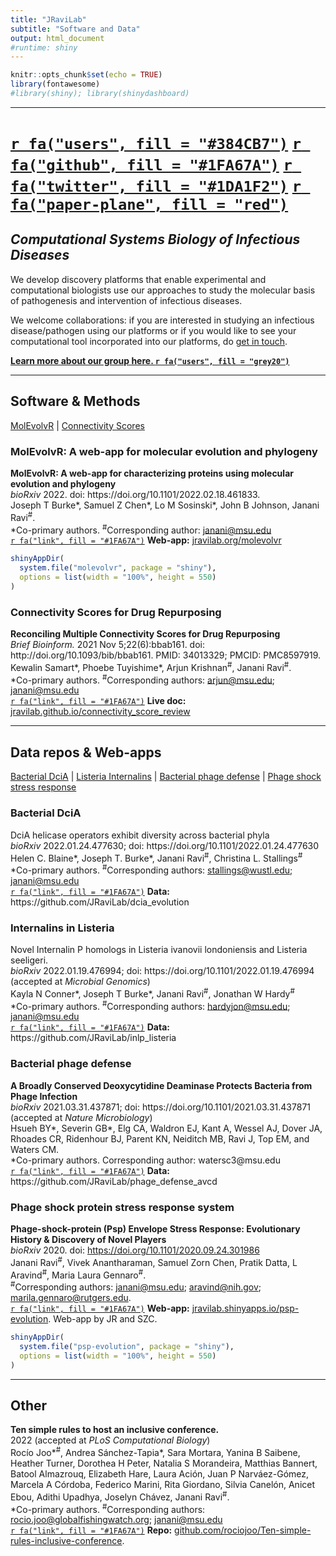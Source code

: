 ```yaml
---
title: "JRaviLab"
subtitle: "Software and Data"
output: html_document
#runtime: shiny
---
```


```r
knitr::opts_chunk$set(echo = TRUE)
library(fontawesome)
#library(shiny); library(shinydashboard)
```

------------------------------------------------------------------------

# [`r fa("users", fill = "#384CB7")`](https://jravilab.github.io) [`r fa("github", fill = "#1FA67A")`](https://github.com/jravilab) [`r fa("twitter", fill = "#1DA1F2")`](https://twitter.com/jravilab) [`r fa("paper-plane", fill = "red")`](mailto:janani@msu.edu)

## *Computational Systems Biology of Infectious Diseases*

We develop discovery platforms that enable experimental and computational biologists use our approaches to study the molecular basis of pathogenesis and intervention of infectious diseases.

We welcome collaborations: if you are interested in studying an infectious disease/pathogen using our platforms or if you would like to see your computational tool incorporated into our platforms, do [get in touch](mailto:janani@msu.edu).

[**Learn more about our group here. `r fa("users", fill = "grey20")`**](https://jravilab.github.io)

------------------------------------------------------------------------

## Software & Methods
[MolEvolvR](#molevolvr) | [Connectivity Scores](#connectivity_scores)

### MolEvolvR: A web-app for molecular evolution and phylogeny {#molevolvr}

**MolEvolvR: A web-app for characterizing proteins using molecular evolution and phylogeny** <br>
*bioRxiv* 2022. doi: https://doi.org/10.1101/2022.02.18.461833. <br>
Joseph T Burke\*, Samuel Z Chen\*, Lo M Sosinski\*, John B Johnson, Janani Ravi^\#^.
<br> \*Co-primary authors. ^\#^Corresponding author: [janani\@msu.edu](mailto:janani@msu.edu) <br>
[`r fa("link", fill = "#1FA67A")`](http://jravilab.org/molevolvr) **Web-app:** [jravilab.org/molevolvr](http://jravilab.org/molevolvr)

```r
shinyAppDir(
  system.file("molevolvr", package = "shiny"),
  options = list(width = "100%", height = 550)
)
```

### Connectivity Scores for Drug Repurposing {#connectivity_scores}

**Reconciling Multiple Connectivity Scores for Drug Repurposing** <br>
*Brief Bioinform.* 2021 Nov 5;22(6):bbab161. doi: http://doi.org/10.1093/bib/bbab161. PMID: 34013329; PMCID: PMC8597919. <br> Kewalin Samart\*, Phoebe Tuyishime\*, Arjun Krishnan^\#^, Janani Ravi^\#^. <br>
\*Co-primary authors. ^\#^Corresponding authors: [arjun\@msu.edu](mailto:arjun@msu.edu); [janani\@msu.edu](mailto:janani@msu.edu) <br>
[`r fa("link", fill = "#1FA67A")`](https://jravilab.github.io/connectivity_score_review) **Live doc:** [jravilab.github.io/connectivity_score_review](https://jravilab.github.io/connectivity_score_review)

***

## Data repos & Web-apps

[Bacterial DciA](#dcia_evolution) | [Listeria Internalins](#inlp_evolution) | [Bacterial phage defense](#avcd_evolution) | [Phage shock stress response](#psp_evolution) 

### Bacterial DciA
DciA helicase operators exhibit diversity across bacterial phyla <br>
*bioRxiv* 2022.01.24.477630; doi: https://doi.org/10.1101/2022.01.24.477630 <br>
Helen C. Blaine\*, Joseph T. Burke\*, Janani Ravi^\#^, Christina L. Stallings^\#^ <br>
\*Co-primary authors. ^\#^Corresponding authors: [stallings\@wustl.edu](mailto:stallings@wustl.edu); [janani\@msu.edu](mailto:janani@msu.edu) <br>
[`r fa("link", fill = "#1FA67A")`](https://github.com/JRaviLab/dcia_evolution) **Data:** https://github.com/JRaviLab/dcia_evolution

### Internalins in Listeria {#inlp_evolution}
Novel Internalin P homologs in Listeria ivanovii londoniensis and Listeria seeligeri. <br>
*bioRxiv* 2022.01.19.476994; doi: https://doi.org/10.1101/2022.01.19.476994 (accepted at *Microbial Genomics*) <br>
Kayla N Conner\*, Joseph T Burke\*, Janani Ravi^\#^, Jonathan W Hardy^\#^ <br>
\*Co-primary authors. ^\#^Corresponding authors: [hardyjon\@msu.edu](mailto:hardyjon@msu.edu); [janani\@msu.edu](mailto:janani@msu.edu) <br>
[`r fa("link", fill = "#1FA67A")`](https://github.com/JRaviLab/inlp_listeria) **Data:** https://github.com/JRaviLab/inlp_listeria

### Bacterial phage defense {#avcd_evolution}
**A Broadly Conserved Deoxycytidine Deaminase Protects Bacteria from Phage Infection** <br>
*bioRxiv* 2021.03.31.437871; doi: https://doi.org/10.1101/2021.03.31.437871 (accepted at *Nature Microbiology*) <br>
Hsueh BY\*, Severin GB\*, Elg CA, Waldron EJ, Kant A, Wessel AJ, Dover JA, Rhoades CR, Ridenhour BJ, Parent KN, Neiditch MB, Ravi J, Top EM, and Waters CM. <br>
\*Co-primary authors. Corresponding author: watersc3@msu.edu <br>
[`r fa("link", fill = "#1FA67A")`](https://github.com/JRaviLab/phage_defense_avcd) **Data:** https://github.com/JRaviLab/phage_defense_avcd

### Phage shock protein stress response system {#psp_evolution}

**Phage-shock-protein (Psp) Envelope Stress Response: Evolutionary History & Discovery of Novel Players** <br>
*bioRxiv* 2020. doi: <https://doi.org/10.1101/2020.09.24.301986> <br>
Janani Ravi^\#^, Vivek Anantharaman, Samuel Zorn Chen, Pratik Datta, L Aravind^\#^, Maria Laura Gennaro^\#^. <br>
^\#^Corresponding authors: [janani\@msu.edu](mailto:janani@msu.edu); [aravind\@nih.gov](mailto:aravind@nih.gov); [marila.gennaro\@rutgers.edu](mailto:marila.gennaro@rutgers.edu). <br>
[`r fa("link", fill = "#1FA67A")`](https://jravilab.shinyapps.io/psp-evolution) **Web-app:** [jravilab.shinyapps.io/psp-evolution](https://jravilab.shinyapps.io/psp-evolution). Web-app by JR and SZC.

```r
shinyAppDir(
  system.file("psp-evolution", package = "shiny"),
  options = list(width = "100%", height = 550)
)
```
***
## Other
**Ten simple rules to host an inclusive conference.** <br>
2022 (accepted at *PLoS Computational Biology*) <br>
Rocío Joo\*^\#^, Andrea Sánchez-Tapia\*, Sara Mortara, Yanina B Saibene, Heather Turner, Dorothea H Peter, Natalia S Morandeira, Matthias Bannert, Batool Almazrouq, Elizabeth Hare, Laura Ación, Juan P Narváez-Gómez, Marcela A Córdoba, Federico Marini, Rita Giordano, Silvia Canelón, Anicet Ebou, Adithi Upadhya, Joselyn Chávez, Janani Ravi^\#^. <br>
\*Co-primary authors. ^\#^Corresponding authors: [rocio.joo\@globalfishingwatch.org](mailto:rocio.joo@globalfishingwatch.org); [janani\@msu.edu](mailto:janani@msu.edu) <br>
[`r fa("link", fill = "#1FA67A")`](https://github.com/rociojoo/Ten-simple-rules-inclusive-conference) **Repo:** [github.com/rociojoo/Ten-simple-rules-inclusive-conference](https://github.com/rociojoo/Ten-simple-rules-inclusive-conference).
